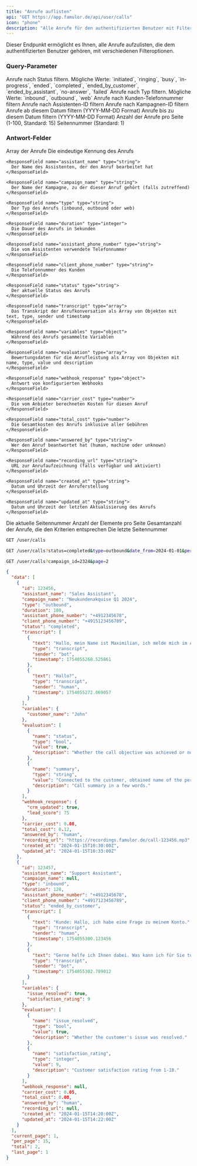 ```yaml
---
title: "Anrufe auflisten"
api: "GET https://app.famulor.de/api/user/calls"
icon: "phone"
description: "Alle Anrufe für den authentifizierten Benutzer mit Filteroptionen auflisten"
---
```


Dieser Endpunkt ermöglicht es Ihnen, alle Anrufe aufzulisten, die dem authentifizierten Benutzer gehören, mit verschiedenen Filteroptionen.

### Query-Parameter

<ParamField query="status" type="string">
  Anrufe nach Status filtern. Mögliche Werte: `initiated`, `ringing`, `busy`, `in-progress`, `ended`, `completed`, `ended_by_customer`, `ended_by_assistant`, `no-answer`, `failed`
</ParamField>

<ParamField query="type" type="string">
  Anrufe nach Typ filtern. Mögliche Werte: `inbound`, `outbound`, `web`
</ParamField>

<ParamField query="phone_number" type="string">
  Anrufe nach Kunden-Telefonnummer filtern
</ParamField>

<ParamField query="assistant_id" type="integer">
  Anrufe nach Assistenten-ID filtern
</ParamField>

<ParamField query="campaign_id" type="integer">
  Anrufe nach Kampagnen-ID filtern
</ParamField>

<ParamField query="date_from" type="string">
  Anrufe ab diesem Datum filtern (YYYY-MM-DD Format)
</ParamField>

<ParamField query="date_to" type="string">
  Anrufe bis zu diesem Datum filtern (YYYY-MM-DD Format)
</ParamField>

<ParamField query="per_page" type="integer">
  Anzahl der Anrufe pro Seite (1-100, Standard: 15)
</ParamField>

<ParamField query="page" type="integer">
  Seitennummer (Standard: 1)
</ParamField>

### Antwort-Felder

<ResponseField name="data" type="array">
  Array der Anrufe

  <Expandable title="Anruf-Eigenschaften">
    <ResponseField name="id" type="integer">
      Die eindeutige Kennung des Anrufs
    </ResponseField>

    <ResponseField name="assistant_name" type="string">
      Der Name des Assistenten, der den Anruf bearbeitet hat
    </ResponseField>

    <ResponseField name="campaign_name" type="string">
      Der Name der Kampagne, zu der dieser Anruf gehört (falls zutreffend)
    </ResponseField>

    <ResponseField name="type" type="string">
      Der Typ des Anrufs (inbound, outbound oder web)
    </ResponseField>

    <ResponseField name="duration" type="integer">
      Die Dauer des Anrufs in Sekunden
    </ResponseField>

    <ResponseField name="assistant_phone_number" type="string">
      Die vom Assistenten verwendete Telefonnummer
    </ResponseField>

    <ResponseField name="client_phone_number" type="string">
      Die Telefonnummer des Kunden
    </ResponseField>

    <ResponseField name="status" type="string">
      Der aktuelle Status des Anrufs
    </ResponseField>

    <ResponseField name="transcript" type="array">
      Das Transkript der Anrufkonversation als Array von Objekten mit text, type, sender und timestamp
    </ResponseField>

    <ResponseField name="variables" type="object">
      Während des Anrufs gesammelte Variablen
    </ResponseField>

    <ResponseField name="evaluation" type="array">
      Bewertungsdaten für die Anrufleistung als Array von Objekten mit name, type, value und description
    </ResponseField>

    <ResponseField name="webhook_response" type="object">
      Antwort von konfigurierten Webhooks
    </ResponseField>

    <ResponseField name="carrier_cost" type="number">
      Die vom Anbieter berechneten Kosten für diesen Anruf
    </ResponseField>

    <ResponseField name="total_cost" type="number">
      Die Gesamtkosten des Anrufs inklusive aller Gebühren
    </ResponseField>

    <ResponseField name="answered_by" type="string">
      Wer den Anruf beantwortet hat (human, machine oder unknown)
    </ResponseField>

    <ResponseField name="recording_url" type="string">
      URL zur Anrufaufzeichnung (falls verfügbar und aktiviert)
    </ResponseField>

    <ResponseField name="created_at" type="string">
      Datum und Uhrzeit der Anruferstellung
    </ResponseField>

    <ResponseField name="updated_at" type="string">
      Datum und Uhrzeit der letzten Aktualisierung des Anrufs
    </ResponseField>
  </Expandable>
</ResponseField>

<ResponseField name="current_page" type="integer">
  Die aktuelle Seitennummer
</ResponseField>

<ResponseField name="per_page" type="integer">
  Anzahl der Elemente pro Seite
</ResponseField>

<ResponseField name="total" type="integer">
  Gesamtanzahl der Anrufe, die den Kriterien entsprechen
</ResponseField>

<ResponseField name="last_page" type="integer">
  Die letzte Seitennummer
</ResponseField>

<RequestExample>

```bash Alle Anrufe abrufen
GET /user/calls
```

```bash Anrufe mit Filtern
GET /user/calls?status=completed&type=outbound&date_from=2024-01-01&per_page=25
```

```bash Anrufe einer bestimmten Kampagne
GET /user/calls?campaign_id=2324&page=2
```

</RequestExample>

<ResponseExample>

```json 200 Response
{
  "data": [
    {
      "id": 123456,
      "assistant_name": "Sales Assistant",
      "campaign_name": "Neukundenakquise Q1 2024",
      "type": "outbound",
      "duration": 180,
      "assistant_phone_number": "+4912345678",
      "client_phone_number": "+4915123456789",
      "status": "completed",
      "transcript": [
        {
          "text": "Hallo, mein Name ist Maximilian, ich melde mich im Auftrag eines IT-Unternehmens.",
          "type": "transcript",
          "sender": "bot",
          "timestamp": 1754055268.525861
        },
        {
          "text": "Hallo?",
          "type": "transcript",
          "sender": "human",
          "timestamp": 1754055272.069057
        }
      ],
      "variables": {
        "customer_name": "John"
      },
      "evaluation": [
        {
          "name": "status",
          "type": "bool",
          "value": true,
          "description": "Whether the call objective was achieved or not."
        },
        {
          "name": "summary",
          "type": "string",
          "value": "Connected to the customer, obtained name of the person responsible for IT.",
          "description": "Call summary in a few words."
        }
      ],
      "webhook_response": {
        "crm_updated": true,
        "lead_score": 75
      },
      "carrier_cost": 0.08,
      "total_cost": 0.12,
      "answered_by": "human",
      "recording_url": "https://recordings.famulor.de/call-123456.mp3",
      "created_at": "2024-01-15T10:30:00Z",
      "updated_at": "2024-01-15T10:33:00Z"
    },
    {
      "id": 123457,
      "assistant_name": "Support Assistant",
      "campaign_name": null,
      "type": "inbound",
      "duration": 120,
      "assistant_phone_number": "+4912345678",
      "client_phone_number": "+4917123456789",
      "status": "ended_by_customer",
      "transcript": [
        {
          "text": "Kunde: Hallo, ich habe eine Frage zu meinem Konto.",
          "type": "transcript",
          "sender": "human",
          "timestamp": 1754055300.123456
        },
        {
          "text": "Gerne helfe ich Ihnen dabei. Was kann ich für Sie tun?",
          "type": "transcript",
          "sender": "bot",
          "timestamp": 1754055302.789012
        }
      ],
      "variables": {
        "issue_resolved": true,
        "satisfaction_rating": 9
      },
      "evaluation": [
        {
          "name": "issue_resolved",
          "type": "bool",
          "value": true,
          "description": "Whether the customer's issue was resolved."
        },
        {
          "name": "satisfaction_rating",
          "type": "integer",
          "value": 9,
          "description": "Customer satisfaction rating from 1-10."
        }
      ],
      "webhook_response": null,
      "carrier_cost": 0.05,
      "total_cost": 0.08,
      "answered_by": "human",
      "recording_url": null,
      "created_at": "2024-01-15T14:20:00Z",
      "updated_at": "2024-01-15T14:22:00Z"
    }
  ],
  "current_page": 1,
  "per_page": 15,
  "total": 2,
  "last_page": 1
}
```

</ResponseExample>

